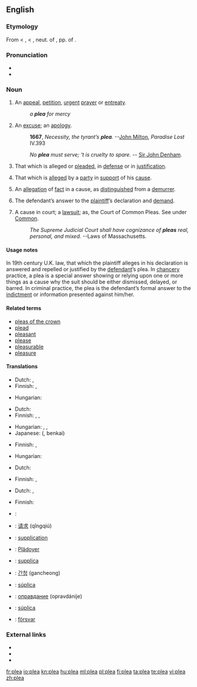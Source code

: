 ==English==

===Etymology===
From {{etyl|enm}} < {{etyl|fro}} {{term|lang=fro|plait}}, {{term|lang=fro|plaid}} < {{etyl|ML.}} {{term|lang=la|placitum||a decree, sentece, suit, plea, etc., L. an opinion, determination, prescription, order, lit. that which is pleasing, pleasure}}, neut. of {{term|lang=la|placitus}}, pp. of {{term|lang=la|placere||to please}}.

===Pronunciation===
* {{SAMPA|/pli:/}}
* {{rhymes|iː}}

===Noun===
{{en-noun}}

# An [[appeal]], [[petition]], [[urgent]] [[prayer]] or [[entreaty]].
#: ''a '''plea''' for mercy''
# An [[excuse]]; an [[apology]].
#: '''1667''', ''Necessity, the tyrant’s '''plea'''.'' --[[w:John Milton|John Milton]], ''Paradise Lost'' IV.393
#: {{rfdate}} ''No '''plea''' must serve; ‘t is cruelty to spare.'' -- [[w:Sir John Denham|Sir John Denham]].
# That which is alleged or [[plead]]ed, in [[defense]] or in [[justification]].
# {{context|legal}} That which is [[allege]]d by a [[party]] in [[support]] of his [[cause]].
# {{context|legal}} An [[allegation]] of [[fact]] in a cause, as [[distinguish]]ed from a [[demurrer]].
# {{context|legal}} The defendant’s answer to the [[plaintiff]]’s declaration and [[demand]].
# {{context|legal}} A cause in court; a [[lawsuit]]; as, the Court of Common Pleas. See under [[Common]].
#: {{rfdate}} ''The Supreme Judicial Court shall have cognizance of '''pleas''' real, personal, and mixed.''      --Laws of Massachusetts.

====Usage notes====
In 19th century U.K. law, that which the plaintiff alleges in his declaration is answered and repelled or justified by the [[defendant]]’s plea. In [[chancery]] practice, a plea is a special answer showing or relying upon one or more things as a cause why the suit should be either dismissed, delayed, or barred. In criminal practice, the plea is the defendant’s formal answer to the [[indictment]] or information presented against him/her.

====Related terms====
* [[pleas of the crown]]
* [[plead]]
* [[pleasant]]
* [[please]]
* [[pleasurable]]
* [[pleasure]]

====Translations====
{{trans-top|appeal, petition, entreaty}}
* Dutch: {{t-|nl|pleidooi|n}}, {{t|nl|smeekbede|f}}
* Finnish: {{t-|fi|vetoomus}}, {{t+|fi|anomus}}
{{trans-mid}}
* Hungarian: {{t+|hu|kérvény}}
{{trans-bottom}}

{{trans-top|excuse}}
* Dutch: {{t-|nl|pleidooi|n}}
* Finnish: {{t+|fi|selitys}}, {{t+|fi|tekosyy}}, {{t|fi|puolustelu}}
{{trans-mid}}
* Hungarian: {{t|hu|kifogás}}, {{t+|hu|ürügy}}, {{t+|hu|mentség}}
* Japanese: {{Jpan|[[弁解]]}} ({{Jpan|[[べんかい]]}}, benkai)
{{trans-bottom}}

{{trans-top|that which is presented in defense or justification}}
* Finnish: {{t-|fi|puolustus}}, {{t+|fi|perustelu}}
{{trans-mid}}
* Hungarian: {{t|hu|védőbeszéd}}
{{trans-bottom}}

{{trans-top|law: that which is alleged by a party in support of his cause}}
{{trans-mid}}
{{trans-bottom}}

{{trans-top|law: allegation of fact in a cause, as distinguished from a demurrer}}
{{trans-mid}}
{{trans-bottom}}

{{trans-top|law: defendant's answer to plaintiff’s declaration}}
* Dutch: {{t-|nl|pleidooi|n}}
{{trans-mid}}
* Finnish: {{t+|fi|vastine}}, {{t+|fi|vastaus}}
{{trans-bottom}}

{{trans-top|law: cause in court}}
* Dutch: {{t+|nl|zaak|f}}, {{t+|nl|rechtszaak|f}}
{{trans-mid}}
* Finnish: {{t|fi|oikeusjuttu}}
{{trans-bottom}}

{{checktrans-top}}
* {{ttbc|Arabic}}: {{Arab|[[دعوى قضائية]]}} {{IPAchar|(dáʕwa qaɖa’íyya)}} {{f}}
* {{ttbc|Chinese}}: [[请求]] (qǐngqiú)
* {{ttbc|French}}: [[supplication]] {{f}}
* {{ttbc|German}}: [[Plädoyer]] {{n}}
{{trans-mid}}
* {{ttbc|Italian}}: [[supplica]] {{f}}
* {{ttbc|Korean}}: [[간청]] (gancheong)
* {{ttbc|Portuguese}}: [[súplica]] {{f}}
* {{ttbc|Russian}}: [[оправдание]] (opravdánije) {{n}}
* {{ttbc|Spanish}}: [[súplica]] {{f}}
* {{ttbc|Swedish}}: [[försvar]] {{c}}
{{trans-bottom}}

===External links===
* {{R:Webster 1913}}
* {{R:Century 1911}}
* {{R:OneLook}}

[[fr:plea]]
[[io:plea]]
[[kn:plea]]
[[hu:plea]]
[[ml:plea]]
[[pl:plea]]
[[fi:plea]]
[[ta:plea]]
[[te:plea]]
[[vi:plea]]
[[zh:plea]]